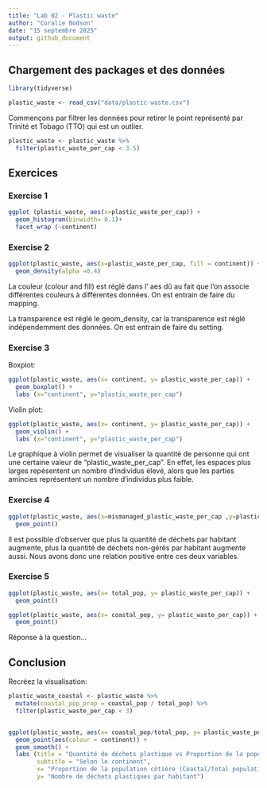 ```yaml
---
title: "Lab 02 - Plastic waste"
author: "Coralie Bodson"
date: "15 septembre 2025"
output: github_document
---
```


## Chargement des packages et des données

```r
library(tidyverse) 
```

```r
plastic_waste <- read_csv("data/plastic-waste.csv")
```

Commençons par filtrer les données pour retirer le point représenté par Trinité et Tobago (TTO) qui est un outlier.

```r
plastic_waste <- plastic_waste %>%
  filter(plastic_waste_per_cap < 3.5)
```


## Exercices


### Exercise 1

```r
ggplot (plastic_waste, aes(x=plastic_waste_per_cap)) +
  geom_histogram(binwidth= 0.1)+
  facet_wrap (~continent)
```

### Exercise 2

```r
ggplot(plastic_waste, aes(x=plastic_waste_per_cap, fill = continent)) +
  geom_density(alpha =0.4) 

```

La couleur (colour and fill) est réglé dans l' aes dû au fait que l'on associe différentes couleurs à différentes données. On est entrain de faire du mapping. 

La transparence est réglé le geom_density, car la transparence est réglé indépendemment des données. 
On est entrain de faire du setting. 

### Exercise 3

Boxplot:

```r
ggplot(plastic_waste, aes(x= continent, y= plastic_waste_per_cap)) +
  geom_boxplot() +
  labs (x="continent", y="plastic_waste_per_cap")

```

Violin plot:

```r
ggplot(plastic_waste, aes(x= continent, y= plastic_waste_per_cap)) +
  geom_violin() +
  labs (x="continent", y="plastic_waste_per_cap")
```

Le graphique à violin permet de visualiser la quantité de personne qui ont une certaine valeur de "plastic_waste_per_cap". En effet, les espaces plus larges repésentent un nombre d'individus élevé, alors que les parties amincies représentent un nombre d'individus plus faible.

### Exercise 4


```r
ggplot(plastic_waste, aes(x=mismanaged_plastic_waste_per_cap ,y=plastic_waste_per_cap,colour = continent)) +
  geom_point()

```

Il est possible d'observer que plus la quantité de déchets par habitant augmente, plus la quantité de déchets non-gérés par habitant augmente aussi. Nous avons donc une relation positive entre ces deux variables.  



### Exercise 5


```r
ggplot(plastic_waste, aes(x= total_pop, y= plastic_waste_per_cap)) +
  geom_point()
```

```r
ggplot(plastic_waste, aes(x= coastal_pop, y= plastic_waste_per_cap)) +
  geom_point()
```

Réponse à la question...

## Conclusion

Recréez la visualisation:

```r

plastic_waste_coastal <- plastic_waste %>% 
  mutate(coastal_pop_prop = coastal_pop / total_pop) %>%
  filter(plastic_waste_per_cap < 3)


ggplot(plastic_waste, aes(x= coastal_pop/total_pop, y= plastic_waste_per_cap)) +
  geom_point(aes(colour = continent)) + 
  geom_smooth() +
  labs (title = "Quantité de déchets plastique vs Proportion de la population côtière",
        subtitle = "Selon le continent",
        x= "Proportion de la population côtière (Coastal/Total population)", 
        y= "Nombre de déchets plastiques par habitant")



```

